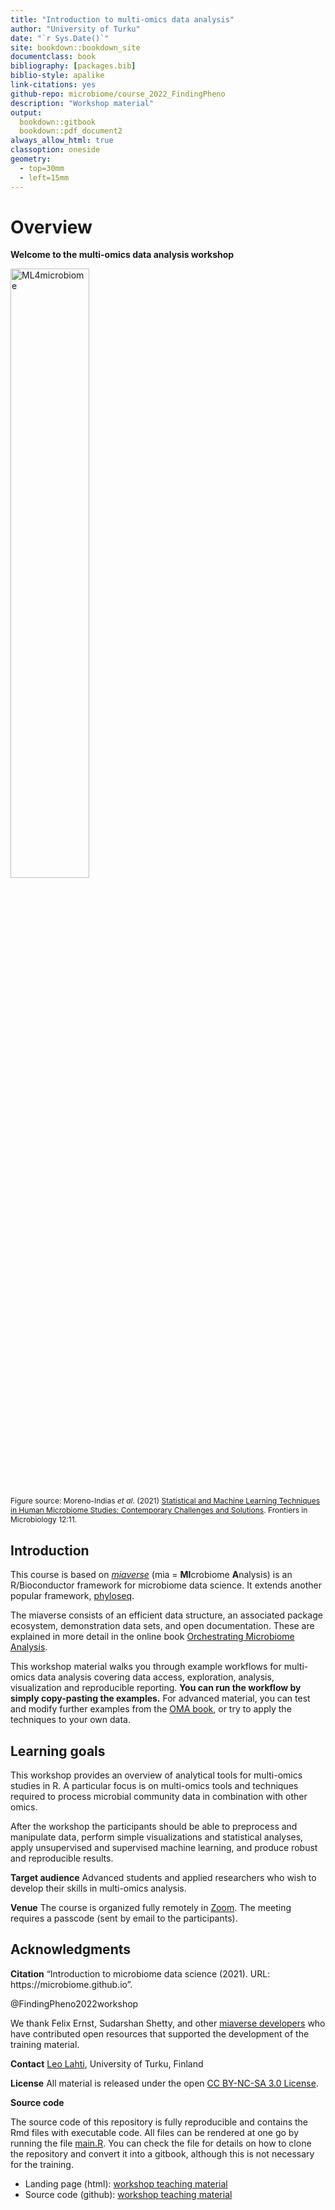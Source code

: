 ```yaml
--- 
title: "Introduction to multi-omics data analysis"
author: "University of Turku"
date: "`r Sys.Date()`"
site: bookdown::bookdown_site
documentclass: book
bibliography: [packages.bib]
biblio-style: apalike
link-citations: yes
github-repo: microbiome/course_2022_FindingPheno
description: "Workshop material"
output:
  bookdown::gitbook
  bookdown::pdf_document2
always_allow_html: true  
classoption: oneside
geometry:
  - top=30mm
  - left=15mm
---
```



# Overview 

**Welcome to the multi-omics data analysis workshop**

<img src="https://user-images.githubusercontent.com/60338854/121848694-1072a480-ccf3-11eb-9af2-7fdefd8d1794.png" alt="ML4microbiome" width="50%"/>

<p style="font-size:12px">Figure source: Moreno-Indias _et al_. (2021) [Statistical and Machine Learning Techniques in Human Microbiome Studies: Contemporary Challenges and Solutions](https://doi.org/10.3389/fmicb.2021.635781). Frontiers in Microbiology 12:11.</p>


## Introduction

This course is based on [_miaverse_](https://microbiome.github.io) (mia = **MI**crobiome **A**nalysis) is an
R/Bioconductor framework for microbiome data science. It extends another popular framework, [phyloseq](https://joey711.github.io/phyloseq/).

The miaverse consists of an efficient data structure, an
associated package ecosystem, demonstration data sets, and open
documentation. These are explained in more detail in the online book
[Orchestrating Microbiome Analysis](https://microbiome.github.io/OMA).

This workshop material walks you through example workflows for multi-omics data
analysis covering data access, exploration, analysis, visualization and reproducible
reporting. **You can run the workflow by simply copy-pasting the
examples.** For advanced material, you can test and modify further
examples from the [OMA book](https://microbiome.github.io/OMA), or try
to apply the techniques to your own data.




## Learning goals

This workshop provides an overview of analytical
tools for multi-omics studies in R. A particular focus is on multi-omics tools and techniques 
required to process microbial community data in combination with other omics. 

After the workshop the participants should be able to preprocess and manipulate data,
perform simple visualizations and statistical analyses, apply unsupervised and supervised 
machine learning, and produce robust and reproducible results.

**Target audience** 
Advanced students and applied researchers who wish
to develop their skills in multi-omics analysis.

**Venue**
The course is organized fully remotely in [Zoom](https://utu.zoom.us/j/63432425453). 
The meeting requires a passcode (sent by email to the participants).





## Acknowledgments

**Citation** "Introduction to microbiome data science (2021). URL: https://microbiome.github.io".

@FindingPheno2022workshop


We thank Felix Ernst, Sudarshan Shetty, and other [miaverse
developers](https://microbiome.github.io) who have contributed open
resources that supported the development of the training material.

**Contact** [Leo Lahti](http://datascience.utu.fi), University of Turku, Finland

**License** All material is released under the open [CC BY-NC-SA 3.0 License](LICENSE).

**Source code**

The source code of this repository is fully reproducible and contains
the Rmd files with executable code. All files can be rendered at one
go by running the file [main.R](main.R). You can check the file for
details on how to clone the repository and convert it into a gitbook,
although this is not necessary for the training.

- Landing page (html): [workshop teaching material](https://microbiome.github.io/course_2022_FindingPheno/)
- Source code (github): [workshop teaching material](https://github.com/microbiome/course_2022_FindingPheno)

